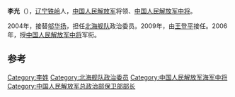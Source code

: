 {{Otheruses|李光 (消歧义)|other=同名或類似名的其它條目描述}}
'''李光'''（{{bd|1946年|||catIdx=}}），[[辽宁|辽宁]][[铁岭|铁岭]]人，[[中国人民解放军|中国人民解放军]]将领、[[中国人民解放军中将|中国人民解放军中将]]。

2004年，接替[[邬华扬|邬华扬]]，担任[[北海舰队|北海舰队]]政治委员。2009年，由[[王登平|王登平]]接任。2006年，授[[中国人民解放军中将|中国人民解放军中将]]军衔。

== 参考 ==
{{reflist}}

{{start box}}
{{s-mil}}
{{succession box|[[邬华扬|邬华扬]]|[[王登平|王登平]]|[[中国人民解放军|中国人民解放军]][[北海舰队|北海舰队]]政治委员|2004年12月-2009年12月}}
{{end box}}
{{中国军事人物小作品}}

{{Authority control}}
{{DEFAULTSORT:Li李}}
[[Category:李姓|Category:李姓]]
[[Category:北海舰队政治委员|Category:北海舰队政治委员]]
[[Category:中国人民解放军海军中将|Category:中国人民解放军海军中将]]
[[Category:中国人民解放军总政治部保卫部部长|Category:中国人民解放军总政治部保卫部部长]]